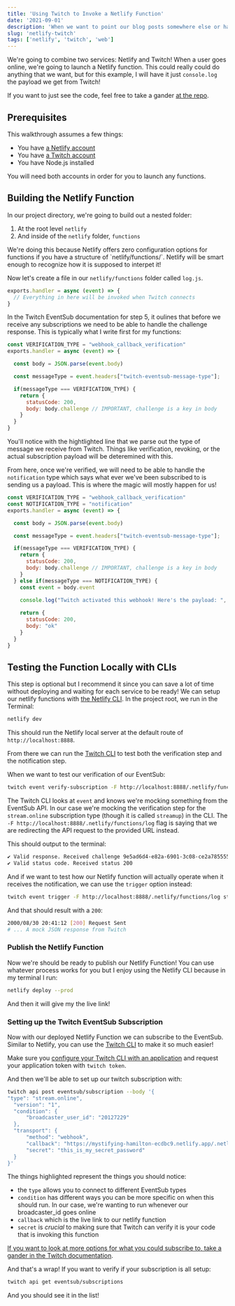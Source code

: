 ```yaml
---
title: 'Using Twitch to Invoke a Netlify Function'
date: '2021-09-01'
description: 'When we want to point our blog posts somewhere else or have our own short links to places, we can use Netlify redirects to point to them!'
slug: 'netlify-twitch'
tags: ['netlify', 'twitch', 'web']
---
```


We're going to combine two services: Netlify and Twitch! When a user goes
online, we're going to launch a Netlify function. This could really could do
anything that we want, but for this example, I will have it just `console.log` the
payload we get from Twitch!

If you want to just see the code, feel free to take a gander [at the repo](https://github.com/maxcell/twitch-netlify-example).

## Prerequisites

This walkthrough assumes a few things:
- You have [a Netlify account](https://app.netlify.com/signup)
- You have [a Twitch account](https://www.twitch.tv/signup)
- You have Node.js installed

You will need both accounts in order for you to launch any functions.

## Building the Netlify Function

In our project directory, we're going to build out a nested folder:
1. At the root level `netlify`
2. And inside of the `netlify` folder, `functions`

<Callout>
  We're doing this because Netlify offers zero configuration options
  for functions if you have a structure of `netlify/functions/<name_of_functions>`.
  Netlify will be smart enough to recognize how it is supposed to interpet it!
</Callout>

Now let's create a file in our `netlify/functions` folder called `log.js`.

```js
exports.handler = async (event) => {
  // Everything in here will be invoked when Twitch connects
}
```

In the Twitch EventSub documentation for step 5, it oulines that before
we receive any subscriptions we need to be able to handle the challenge
response. This is typically what I write first for my functions:

```js {6}
const VERIFICATION_TYPE = "webhook_callback_verification"
exports.handler = async (event) => {

  const body = JSON.parse(event.body)

  const messageType = event.headers["twitch-eventsub-message-type"];

  if(messageType === VERIFICATION_TYPE) {
    return {
      statusCode: 200,
      body: body.challenge // IMPORTANT, challenge is a key in body
    }
  }
}
```

You'll notice with the hightlighted line that we parse out the type of
message we receive from Twitch. Things like verification, revoking,
or the actual subscription payload will be deteremined with this.

From here, once we're verified, we will need to be able to handle the `notification`
type which says what ever we've been subscribed to is sending us a payload. This is
where the magic will mostly happen for us!

```js {2,14-23}
const VERIFICATION_TYPE = "webhook_callback_verification"
const NOTIFICATION_TYPE = "notification"
exports.handler = async (event) => {

  const body = JSON.parse(event.body)

  const messageType = event.headers["twitch-eventsub-message-type"];

  if(messageType === VERIFICATION_TYPE) {
    return {
      statusCode: 200,
      body: body.challenge // IMPORTANT, challenge is a key in body
    }
  } else if(messageType === NOTIFICATION_TYPE) {
    const event = body.event
    
    console.log("Twitch activated this webhook! Here's the payload: ", event)

    return {
      statusCode: 200,
      body: "ok"
    }
  }
}
```

## Testing the Function Locally with CLIs

This step is optional but I recommend it since you can save a lot of
time without deploying and waiting for each service to be ready! We
can setup our netlify functions with [the Netlify CLI](https://docs.netlify.com/cli/get-started/). In
the project root, we run in the Terminal:

```bash
netlify dev
```

This should run the Netlify local server at the default route of `http://localhost:8888`.

From there we can run the [Twitch CLI][twitch-cli-repo] to test both the verification step
and the notification step.

When we want to test our verification of our EventSub:

```bash
twitch event verify-subscription -F http://localhost:8888/.netlify/functions/log streamup
```

The Twitch CLI looks at `event` and knows we're mocking something from the EventSub
API. In our case we're mocking the verification step for the `stream.online` 
subscription type (though it is called `streamup`) in the CLI. The `-F http://localhost:8888/.netlify/functions/log`
flag is saying that we are redirecting the API request to the provided URL instead.

This should output to the terminal:

```bash
✔ Valid response. Received challenge 9e5ad6d4-e82a-6901-3c08-ce2a7855555b in body
✔ Valid status code. Received status 200
```

And if we want to test how our Netlify function will actually operate when
it receives the notification, we can use the `trigger` option instead:

```bash
twitch event trigger -F http://localhost:8888/.netlify/functions/log streamup
```

And that should result with a `200`:

```bash
2000/08/30 20:41:12 [200] Request Sent
# ... A mock JSON response from Twitch
```

### Publish the Netlify Function

Now we're should be ready to publish our Netlify Function! You can
use whatever process works for you but I enjoy using the Netlify
CLI because in my terminal I run:

```bash
netlify deploy --prod
```

And then it will give my the live link!

### Setting up the Twitch EventSub Subscription

Now with our deployed Netlify Function we can subscribe to the EventSub.
Similar to Netlify, you can use the [Twitch CLI][twitch-cli-repo] to make it so much easier!

Make sure you [configure your Twitch CLI with an application][twitch-cli-config] and request
your application token with `twitch token`.

And then we'll be able to set up our twitch subscription with:

```bash {2,4-6,9,10}
twitch api post eventsub/subscription --body '{
"type": "stream.online",
  "version": "1",                      
  "condition": {                       
      "broadcaster_user_id": "20127229"
  },                      
  "transport": {                                                                          
      "method": "webhook",                                                                
      "callback": "https://mystifying-hamilton-ecdbc9.netlify.app/.netlify/functions/log",
      "secret": "this_is_my_secret_password"                                                    
  }
}'
```

The things highlighted represent the things you should notice:
- the `type` allows you to connect to different EventSub types
- `condition` has different ways you can be more specific on when this should run.
In our case, we're wanting to run whenever our broadcaster_id goes online
- `callback` which is the live link to our netlify function
- `secret` is _crucial_ to making sure that Twitch can verify it is your code that is invoking this function

[If you want to look at more options for what you could subscribe to,
take a gander in the Twitch documentation](https://dev.twitch.tv/docs/eventsub/eventsub-subscription-types).

And that's a wrap! If you want to verify if your subscription is all setup:

```bash
twitch api get eventsub/subscriptions
```

And you should see it in the list!

[twitch-cli-config]: https://github.com/twitchdev/twitch-cli/blob/main/docs/configure.md#configure
[twitch-cli-repo]: https://github.com/twitchdev/twitch-cli